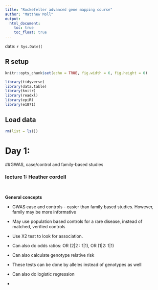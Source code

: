 ```yaml
---
title: "Rockefeller advanced gene mapping course"
author: "Matthew Moll"
output: 
  html_document:
    toc: true
    toc_float: true
---
```



date: `r Sys.Date()`



## R setup
```r


knitr::opts_chunk$set(echo = TRUE, fig.width = 6, fig.height = 6)

library(tidyverse)
library(data.table)
library(knitr)
library(readxl)
library(epiR)
library(e1071)


```

## Load data
```r

rm(list = ls())


```

# Day 1: 

##GWAS, case/control and family-based studies

### lecture 1: Heather cordell

<BR>

**General concepts**
<BR>

* GWAS case and controls - easier than family based studies. However, family may be more informative

* May use population based controls for a rare disease, instead of matched, verified controls

* Use X2 test to look for association.  

* Can also do odds ratios: OR (2|2 : 1|1), OR (1|2: 1|1)

* Can also calculate genotype relative risk

* These tests can be done by alleles instead of genotypes as well

* Can also do logistic regression

* 

